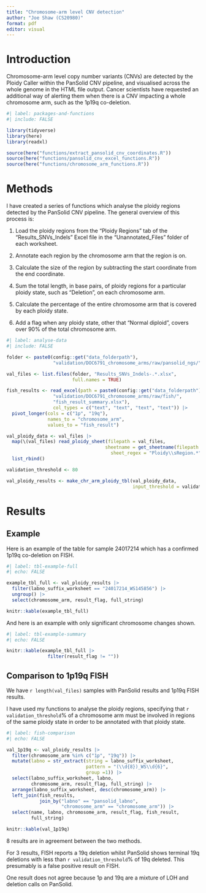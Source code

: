 ```yaml
---
title: "Chromosome-arm level CNV detection"
author: "Joe Shaw (CS20980)"
format: pdf
editor: visual
---
```


# Introduction

Chromosome-arm level copy number variants (CNVs) are detected by the Ploidy Caller within the PanSolid CNV pipeline, and visualised across the whole genome in the HTML file output.
Cancer scientists have requested an additional way of alerting them when there is a CNV impacting a whole chromosome arm, such as the 1p19q co-deletion.

```r
#| label: packages-and-functions
#| include: FALSE

library(tidyverse)
library(here)
library(readxl)

source(here("functions/extract_pansolid_cnv_coordinates.R"))
source(here("functions/pansolid_cnv_excel_functions.R"))
source(here("functions/chromosome_arm_functions.R"))

```

# Methods

I have created a series of functions which analyse the ploidy regions detected by the PanSolid CNV pipeline.
The general overview of this process is:

1.  Load the ploidy regions from the "Ploidy Regions" tab of the "Results_SNVs_Indels" Excel file in the "Unannotated_Files" folder of each worksheet.

2.  Annotate each region by the chromosome arm that the region is on.

3.  Calculate the size of the region by subtracting the start coordinate from the end coordinate.

4.  Sum the total length, in base pairs, of ploidy regions for a particular ploidy state, such as "Deletion", on each chromosome arm.

5.  Calculate the percentage of the entire chromosome arm that is covered by each ploidy state.

6.  Add a flag when any ploidy state, other that "Normal diploid", covers over 90% of the total chromosome arm.

```r
#| label: analyse-data
#| include: FALSE

folder <- paste0(config::get("data_folderpath"),
                 "validation/DOC6791_chromosome_arms/raw/pansolid_ngs/")

val_files <- list.files(folder, "Results_SNVs_Indels-.*.xlsx",
                        full.names = TRUE)

fish_results <- read_excel(path = paste0(config::get("data_folderpath"),
                 "validation/DOC6791_chromosome_arms/raw/fish/",
                 "fish_result_summary.xlsx"),
                 col_types = c("text", "text", "text", "text")) |> 
  pivot_longer(cols = c("1p", "19q"),
               names_to = "chromosome_arm",
               values_to = "fish_result")

val_ploidy_data <- val_files |> 
  map(\(val_files) read_ploidy_sheet(filepath = val_files,
                                    sheetname = get_sheetname(filepath = val_files,
                                      sheet_regex = "Ploidy\\sRegion.*"))) |> 
  list_rbind()

validation_threshold <- 80

val_ploidy_results <- make_chr_arm_ploidy_tbl(val_ploidy_data,
                                              input_threshold = validation_threshold)

```

# Results

## Example

Here is an example of the table for sample 24017214 which has a confirmed 1p19q co-deletion on FISH.

```r
#| label: tbl-example-full
#| echo: FALSE

example_tbl_full <- val_ploidy_results |> 
  filter(labno_suffix_worksheet == "24017214_WS145856") |>  
  ungroup() |> 
  select(chromosome_arm, result_flag, full_string)

knitr::kable(example_tbl_full)

```

And here is an example with only significant chromosome changes shown.

```r
#| label: tbl-example-summary
#| echo: FALSE

knitr::kable(example_tbl_full |> 
               filter(result_flag != ""))

```

## Comparison to 1p19q FISH

We have `r length(val_files)` samples with PanSolid results and 1p19q FISH results.

I have used my functions to analyse the ploidy regions, specifying that `r validation_threshold`% of a chromosome arm must be involved in regions of the same ploidy state in order to be annotated with that ploidy state.

```r
#| label: fish-comparison
#| echo: FALSE

val_1p19q <- val_ploidy_results |> 
  filter(chromosome_arm %in% c("1p", "19q")) |> 
  mutate(labno = str_extract(string = labno_suffix_worksheet,
                             pattern = "(\\d{8})_WS\\d{6}",
                             group =1)) |> 
  select(labno_suffix_worksheet, labno,
         chromosome_arm, result_flag, full_string) |> 
  arrange(labno_suffix_worksheet, desc(chromosome_arm)) |> 
  left_join(fish_results,
            join_by("labno" == "pansolid_labno",
                    "chromosome_arm" == "chromosome_arm")) |> 
  select(name, labno, chromosome_arm, result_flag, fish_result,
         full_string)

knitr::kable(val_1p19q)

```

8 results are in agreement between the two methods.

For 3 results, FISH reports a 19q deletion whilst PanSolid shows terminal 19q deletions with less than `r validation_threshold`% of 19q deleted.
This presumably is a false positive result on FISH.

One result does not agree because 1p and 19q are a mixture of LOH and deletion calls on PanSolid.
